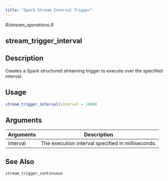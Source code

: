```yaml
---
title: "Spark Stream Interval Trigger"
---
```


*R/stream_operations.R*

## stream_trigger_interval

## Description
Creates a Spark structured streaming trigger to execute over the specified interval. 


## Usage
```r
stream_trigger_interval(interval = 1000) 
```

## Arguments
|Arguments|Description|
|---|---|
| interval | The execution interval specified in milliseconds. |






## See Also
`stream_trigger_continuous`

